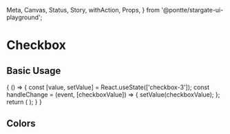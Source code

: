   Meta,
  Canvas,
  Status,
  Story,
  withAction,
  Props,
} from '@pontte/stargate-ui-playground';



<Meta title="Core/Form Elements/Checkbox" component={Checkbox} />

# Checkbox

<Status type="rc" />

## Basic Usage

<Canvas>
  <Story name="Basic Usage" parameters={{
    jest: ['Checkbox.spec.jsx'],
  }}>
    {
      () => {
        const [value, setValue] = React.useState(['checkbox-3']);
        const handleChange = (event, [checkboxValue]) => {
          setValue(checkboxValue);
        };
        return (
          <CheckboxGroup
            name="checkbox-group-1"
            value={value}
            onChange={handleChange}
          >
            <Checkbox
              label="Checkbox 1"
              value="checkbox-1"
            />
            <Checkbox
              label="Checkbox 2"
              value="checkbox-2"
            />
            <Checkbox
              label="Checkbox Disabled"
              value="checkbox-3"
              disabled
            />
            <Checkbox
              label="Checkbox Readonly"
              value="checkbox-4"
              readOnly
            />
          </CheckboxGroup>
        );
      }
    }
  </Story>
</Canvas>

<Props component={Checkbox} />

<Props component={CheckboxGroup} />

## Colors

<Canvas>
  <Story name="Colors">
    <Checkbox
      label="Success color"
      color="success"
      checked
    />
    <Checkbox
      label="Warning color"
      color="warning"
      checked
    />
    <Checkbox
      label="Error color"
      color="error"
      checked
    />
  </Story>
</Canvas>

<!-- ## Using with label

You can use any node element for `label` property. For more info, refer to Label component.

<Canvas>
  <Story name="Using with label">
    {
      () => {
        const [values, setValues] = React.useState(['checkbox-1']);
        const radioGroupValues = [];
        const handleChange = (event, checkboxValue) => {
          radioGroupValues.push(checkboxValue);
          setValues(checkboxValue);
        };
        return (
          <>
            <Label>Lorem ipsum dolor sit amet consectetur:</Label>
            <CheckboxGroup
              control="checkbox-1"
              name="checkbox-group-2"
              values={values}
              onChange={handleChange}
            >
              <Checkbox
                label="Checkbox 1"
                value="checkbox-1"
                controller="checkbox-1"
              />
              <Checkbox
                label="Checkbox 2"
                value="checkbox-2"
                controller="checkbox-1"
              />
            </CheckboxGroup>
          </>
        );
      }
    }
  </Story>
</Canvas> -->

